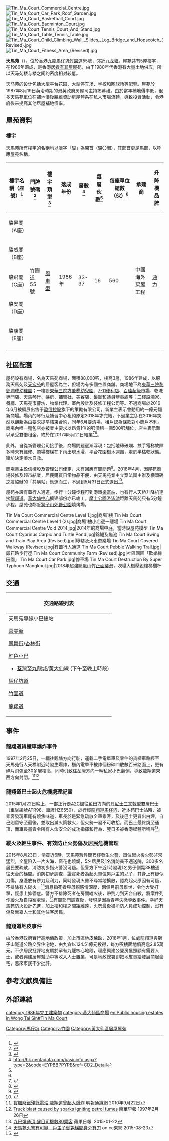 {{HKPublicHousing
| housename = 天馬苑
| authority =
| photo = Tin Ma Court 201403.jpg
| phototitle = 天馬苑
| district = 黃大仙區
| type = 3
| year = 1986年
| blocknumber = 5
| rentalflats = 
| flatsize = 
| household = 2,800
| auth = 
| website =
}}
[[File:Tin_Ma_Court_Commercial_Centre.jpg|thumb]]
[[File:Tin_Ma_Court_Car_Park_Roof_Garden.jpg|thumb]]
[[File:Tin_Ma_Court_Basketball_Court.jpg|thumb]]
[[File:Tin_Ma_Court_Badminton_Court.jpg|thumb]]
[[File:Tin_Ma_Court_Tennis_Court_And_Stand.jpg|thumb]]
[[File:Tin_Ma_Court_Table_Tennis_Table.jpg|thumb]]
[[File:Tin_Ma_Court_Child_Climbing_Wall,_Slides,_Log_Bridge_and_Hopscotch_(Revised).jpg|thumb]]
[[File:Tin_Ma_Court_Fitness_Area_(Revised).jpg|thumb]]

'''天馬苑'''（{{lang-en|'''Tin Ma Court'''}}），位於[[香港|香港]][[九龍|九龍]][[馬仔坑|馬仔坑]][[竹園道|竹園道]]55號，邻近[[九龍塘|九龙塘]]。屋苑共有5座樓宇，在1986年落成，是香港[[居者有其屋|居者有其屋]]屋苑，由于1980年代香港有大量土地供应，所以天马苑楼与楼之间的密度相对较低。

天马苑的设计包括大型平台花园、大型停车场、学校和网球场等配套。屋苑於1987年8月19日英治時期的港英政府房屋司主持揭幕禮。由於當年補地價率低，很多天馬苑單位在補地價後脫離資助房屋體系在私人市場流轉，導致投資活動，令港府後來提高其他居屋補地價率。

== 屋苑資料 ==

=== 樓宇 ===
天馬苑所有樓宇的名稱均以漢字「駿」為開首（駿〇閣），其部首更是[[馬部|馬部]]，以呼應屋苑名稱。
{| class="wikitable" style="text-align: center;"
! 樓宇名稱（座號）<ref>{{Cite web |url=http://www.housingauthority.gov.hk/b5/interactivemap/court/0,,3-347-12_5491,00.html |title=天馬苑 |access-date=2010-05-27 |archive-date=2011-11-17 |archive-url=https://web.archive.org/web/20111117083035/http://www.housingauthority.gov.hk/b5/interactivemap/court/0%2C%2C3-347-12_5491%2C00.html |dead-url=no }}</ref> !! 門牌號碼 <ref>{{Cite web |url=http://hk.centadata.com/Result.aspx?search=%E9%BB%83%E5%A4%A7%E4%BB%99 |title=存档副本 |accessdate=2019-12-04 |archive-date=2019-12-04 |archive-url=https://web.archive.org/web/20191204131612/http://hk.centadata.com/Result.aspx%3Fsearch%3D%25E9%25BB%2583%25E5%25A4%25A7%25E4%25BB%2599 |dead-url=no }}</ref> !! 樓宇類型 <ref>{{Cite web |url=https://www.midland.com.hk/estate/%E5%A4%A9%E9%A6%AC%E8%8B%91-%E9%BB%83%E5%A4%A7%E4%BB%99-%E6%A8%82%E5%AF%8C-E00352 |title=存档副本 |accessdate=2019-12-04 |archive-date=2019-12-04 |archive-url=https://web.archive.org/web/20191204131635/https://www.midland.com.hk/estate/%25E5%25A4%25A9%25E9%25A6%25AC%25E8%258B%2591-%25E9%25BB%2583%25E5%25A4%25A7%25E4%25BB%2599-%25E6%25A8%2582%25E5%25AF%258C-E00352 |dead-url=no }}</ref>!! 落成年份 !! 層數<ref name=":0">http://hk.centadata.com/basicinfo.aspx?type=2&code=EYPBBPPYPE&ref=CD2_Detail</ref>
!每層伙數<ref name=":0" />
!每座單位總數（伙）<ref name=":0" />
!承建商
!升降機品牌
|-
| 駿昇閣（A座）
| rowspan="5" | 竹園道55號
| rowspan="5" |[[風車型大廈|風車型]]
| rowspan="5" | 1986年
| rowspan="5" | 33-37
| rowspan="5" |16
| rowspan="5" |560
| rowspan="5" |中國海外房屋工程
| rowspan="5" |[[通力|通力]]
|-
| 駿威閣（B座）
|-
| 駿飛閣（C座）
|-
| 駿安閣（D座）
|-
| 駿康閣（E座）
|-
|}

==社區配套==
屋苑設有商場，名為天馬苑商場，面積88,000呎，樓高3層，1986年建成，以服務天馬苑及[[天宏苑|天宏苑]]的居屋客為主，但場內有多個空置商舖。商場地下為[http://www.twghltykkg.edu.hk 東華三院黎鄧潤球幼稚園]{{Wayback|url=http://www.twghltykkg.edu.hk/ |date=20200319134458 }}；一樓設[http://www.tungwahcsd.org/tc/our-services/youth-and-family-services/day-nursery-services/FSYNS/introduction 東華三院方肇彞幼兒園]{{Wayback|url=http://www.tungwahcsd.org/tc/our-services/youth-and-family-services/day-nursery-services/FSYNS/introduction |date=20160722141248 }}、[[7-11便利店|7-11便利店]]、[[百佳超級市場|百佳超級市場]]、乾洗專門店、天馬琴行、藥房、補習社、美容店、髮廊和議員辦事處等；二樓設酒家、餐廳、天馬苑市薈坊、物業代理、室內設計及裝修工程公司等。不過商場於2016年6月被領展出售予[[盈信控股|盈信控股]]旗下的策勵有限公司，新業主表示會動用約一億元翻新商場。場內的琴行及補習中心租約原定2018年才完結，不過業主卻在2016年突然以翻新為由要求提早結束合約，同年6月要清場，租戶認為條款對小商戶不利。商場內唯一麵包店亦被業主要求以昂貴1倍的呎價租一個500呎舖位，店主表示難以承受雙倍租金，終於在2017年5月21日結業<ref>{{cite news|author1=呂嘉麗|title=領展出售黃大仙天馬苑商場　小店變相被迫離場　東主：掃走哂夢想|url=https://www.hk01.com/article/82540/|publisher=香港01|date=2017-04-07}}</ref><ref>{{cite news|url=http://hk.apple.nextmedia.com/news/art/20170521/20028085|title=領展出售後　新業主拒溝通   天馬苑逼遷　兩小店今結業|author=|date=2017-05-21|work=要聞港聞|publisher=蘋果日報|accessdate=|author1=|archive-date=2017-05-23|archive-url=https://web.archive.org/web/20170523061858/http://hk.apple.nextmedia.com/news/art/20170521/20028085|dead-url=no}}</ref>。

此外，自從新管理公司接手後，商場問題逐漸浮現：包括地磚破爛、扶手電梯故障多時未有維修、商場樓梯在下雨出現水浸、平台花園樹木凋謝，處於半枯乾狀態。街坊決定澆水自救。

商場業主盈信控股及管理公司佳定，未有回應有關問題<ref>{{cite news|author1=呂嘉麗|title=天馬苑數萬呎花園慘被陰乾？　管理公司「失蹤」　街坊澆水自救|url=https://www.hk01.com/%E7%A4%BE%E5%8D%80/82545/%E5%A4%A9%E9%A6%AC%E8%8B%91%E6%95%B8%E8%90%AC%E5%91%8E%E8%8A%B1%E5%9C%92%E6%85%98%E8%A2%AB%E9%99%B0%E4%B9%BE-%E7%AE%A1%E7%90%86%E5%85%AC%E5%8F%B8-%E5%A4%B1%E8%B9%A4-%E8%A1%97%E5%9D%8A%E6%BE%86%E6%B0%B4%E8%87%AA%E6%95%91|accessdate=2017-04-08|publisher=香港01|date=2017-04-07}}</ref>。2018年4月，因屋苑商場裝修及超市結業，居民購買日常物品不便，由天馬苑業主立案法團主辦及横頭磡之友協辦的「共購站」應運而生，不過到5月31日正式退出<ref>{{cite news |author1=顏寧 |title=【天馬苑自救】日式麵包店離場仍義務上山賣街坊　本月正式退出 |url=https://www.hk01.com/%E7%A4%BE%E5%8D%80%E5%B0%88%E9%A1%8C/193372/%E5%A4%A9%E9%A6%AC%E8%8B%91%E8%87%AA%E6%95%91-%E6%97%A5%E5%BC%8F%E9%BA%B5%E5%8C%85%E5%BA%97%E9%9B%A2%E5%A0%B4%E4%BB%8D%E7%BE%A9%E5%8B%99%E4%B8%8A%E5%B1%B1%E8%B3%A3%E8%A1%97%E5%9D%8A-%E6%9C%AC%E6%9C%88%E6%AD%A3%E5%BC%8F%E9%80%80%E5%87%BA |accessdate=2018-09-04 |publisher=香港01 |date=2018-05-29 |archive-date=2018-09-04 |archive-url=https://web.archive.org/web/20180904225854/https://www.hk01.com/%E7%A4%BE%E5%8D%80%E5%B0%88%E9%A1%8C/193372/%E5%A4%A9%E9%A6%AC%E8%8B%91%E8%87%AA%E6%95%91-%E6%97%A5%E5%BC%8F%E9%BA%B5%E5%8C%85%E5%BA%97%E9%9B%A2%E5%A0%B4%E4%BB%8D%E7%BE%A9%E5%8B%99%E4%B8%8A%E5%B1%B1%E8%B3%A3%E8%A1%97%E5%9D%8A-%E6%9C%AC%E6%9C%88%E6%AD%A3%E5%BC%8F%E9%80%80%E5%87%BA |dead-url=no }}</ref>。

屋苑亦設有蓋行人通道，步行十分鐘步程可到港鐵[[樂富站|樂富站]]，也有行人天桥升降机連接[[龍翔道|龍翔道]]。[[黃大仙中心|黃大仙中心]]擴建部份亦已竣工。[[摩士公園游泳池|摩士公園游泳池]]距離天馬苑只有5分鐘步程。屋苑也鄰近[[獅子山郊野公園|獅子山郊野公園]]燒烤場。

<gallery>
Tin Ma Court Commercial Centre Level 1.jpg|商場1樓
Tin Ma Court Commercial Centre Level 1 (2).jpg|商場1樓小店逐一離場
Tin Ma Court Commercial Centre Void 2014.jpg|2014年的商場中庭，當時設屋苑模型
Tin Ma Court Cyprinus Carpio and Turtle Pond.jpg|錦鯉及龜池
Tin Ma Court Swing and Train Play Area (Revised).jpg|鞦韆及火車遊樂場
Tin Ma Court Covered Walkway (Revised).jpg|有蓋行人通道
Tin Ma Court Pebble Walking Trail.jpg|卵石路步行徑
Tin Ma Court Community Farm (Revised).jpg|社區園圃「歡樂綠田園」
Tin Ma Court Car Park.jpg|停車場
Tin Ma Court Destruction By Super Typhoon Mangkhut.jpg|2018年超強颱風山竹[[颱風山竹對港澳地區之影響#香港|正面襲港]]，吹塌大樹壓毀樓梯欄杆
</gallery>

==交通==
{| class="mw-collapsible mw-collapsed wikitable" style="margin: 0 auto; width: auto;"
! 交通路線列表
|-
|
;天馬苑專線小巴總站
{{九龍專線小巴簡單列表|53M}}

;[[富美街|富美街]]
{{九龍新界巴士簡單列表|2B|2F|3C|7M|75X|84M}}
{{過海隧道巴士簡單列表|103}}
{{大嶼山巴士簡單列表|E22|N29}}
{{九龍專線小巴簡單列表|39M|54|66S}}


;[[鳳舞街|鳳舞街]]/[[杏林街|杏林街]]
{{九龍新界巴士簡單列表|1|7|11K|891}}
{{過海隧道巴士簡單列表|113}}
;[[香港小巴|紅色小巴]]
*[[荃灣|荃灣]]至[[九龍城|九龍城]]/[[黃大仙_(香港地方)|黃大仙]]線 (下午至晚上時段)

;[[馬仔坑道|馬仔坑道]]
{{九龍新界巴士簡單列表|1|2B|7M|11C|11K|211}}
{{過海隧道巴士簡單列表|103}}
{{大嶼山巴士簡單列表|N26}}
{{九龍專線小巴簡單列表|52|66S}}

;[[竹園道|竹園道]]
{{大嶼山巴士簡單列表|N26}}
{{九龍專線小巴簡單列表|72|73}}

;[[龍翔道|龍翔道]]
{{九龍新界巴士簡單列表|2F|3C|38|40|40A|40P|42C|61X|62X|69C|74A|75X|80|80P|84M|89|89B|214|214P|252X|258A|258D|258P|258S|259D|267X|268A|268C|269C|290A|889|891|X42C|N214|N290}}
{{大嶼山巴士簡單列表|A29|E22A|E22C|E22P|E22S|E22X|N29|NA29}}
|}

== 事件 ==
===龍翔道貨櫃車爆炸事件===
1997年2月25日，一輛往觀塘方向行駛，運載二手電單車及零件的貨櫃車路經至天馬苑行人天橋附近時發生爆炸，櫃內電單車被炸個粉碎四散數百米路面上，更有碎片飛彈至30多層樓高，同時引致往荃灣方向一輛私家小巴翻側，導致龍翔道東西方向封閉。<ref>[http://life.mingpao.com/cfm/dailynews3b.cfm?File=20100922/nalga/gak2.txt 貨櫃廢鐵殘餘電油 龍翔道曾起大爆炸] {{Wayback|url=http://life.mingpao.com/cfm/dailynews3b.cfm?File=20100922%2Fnalga%2Fgak2.txt |date=20191030152158 }} 明報通識網 2010年9月22日</ref><ref>[http://www.scmp.com/article/186341/truck-blast-caused-sparks-igniting-petrol-fumes Truck blast caused by sparks igniting petrol fumes] {{Wayback|url=http://www.scmp.com/article/186341/truck-blast-caused-sparks-igniting-petrol-fumes |date=20170112154008 }} 南華早報 1997年2月26日</ref>

===龍翔道巴士起火危機處理紀實===
2015年1月22日晚上，一部正行走[[九龍巴士42C線|42C線]]往藍田方向的[[丹尼士三叉戟|丹尼士三叉戟]]型雙層巴士（車隊編號ATR98，車牌HZ6550），於行經[[龍翔道|龍翔道]][[馬仔坑|馬仔坑]]，近本苑巴士站時，被乘客發現車尾有燒焦味道，車長於是緊急疏散全車乘客，及後巴士更冒出白煙，自己則留守至最後，並取出滅火筒救火，但火勢一發不可收拾，而巴士最終燒至通頂，而車長盡責令所有人命安全的成功指揮和行為，翌日多被香港媒體所稱許<ref>[http://hk.apple.nextmedia.com/news/first/20150123/19012973?top=12h 九巴燒通頂 醒目司機救80乘客] {{Wayback|url=http://hk.apple.nextmedia.com/news/first/20150123/19012973?top=12h |date=20151222092434 }}蘋果日報. 2015-01-22</ref>。

=== 縱火及輕生事件、有效防止火勢傷及居民危機管理 ===
{{Non-free|time=2016-11-26T02:57:49+00:00}} 
2015年8月23日，清晨近6時，天馬苑駿昇閣15樓發生火警，單位起火後火勢非常猛烈，全屋陷入一片火海，窗花也燒爛，5名居民及1名消防員不適送院，300多名居民要疏散，消防初步指火警沒可疑。但警方下午近1時發現1名男子倒斃38樓通往天台的梯間。消防初步調查，證實死者為起火單位男戶主的兒子，其身上有疑似刀傷，身邊放有鎅刀及利刀，同時發現火勢不尋常地擴散，認為起火原因有可疑，不排除有人縱火。<ref>[http://www.on.cc/hk/bkn/cnt/news/20150823/bkn-20150823160120557-0823_00822_001.html 天馬苑火警有可疑　戶主子倒斃梯間身旁有刀] {{Wayback|url=http://www.on.cc/hk/bkn/cnt/news/20150823/bkn-20150823160120557-0823_00822_001.html |date=20150825225850 }} on.cc東網  2015-08-23</ref>消息指死者與母親感情深厚，兩個月前母離世，令他大受打擊，疑患上抑鬱症。警方不排除死者在房間縱火後，帶𠝹刀到天台自殺，將案件列作縱火及自殺案處理，<ref>{{cite news|title=喪母青年縱火後刺腹亡 消防滅火後六小時始發現屍體|url=http://hk.apple.nextmedia.com/news/art/20150824/19267868|date=2015-08-24|agency=蘋果日報|accessdate=2015-08-24|archive-date=2015-08-25|archive-url=https://web.archive.org/web/20150825202708/http://hk.apple.nextmedia.com/news/art/20150824/19267868|dead-url=no}}</ref>有關部門調查後，發現是因為青年失戀導致事件。幸好天馬苑防火設計先進，加上樓和樓之間距離遠，火勢最後被消防人員成功控制，沒有傷及無辜人士和其他住客居民。
===龍翔道地皮事件===
由於香港政府實行高地價政策，加上市區地皮稀缺，2018年1月，位處龍翔道與獅子山隧道公路交界住宅地，由九倉以124.51億元投得，每方呎樓面地價高逾2.85萬元。不少居民批評地皮屬於罕有九龍核心地段，理應興建公營房屋照顧有需要人士，或者興建居屋幫助中等收入人士置業，可是地政總署卻把地皮賣給發展商起豪宅，惹來市民不少批評。

== 參考文獻與備註 ==
{{reflist}}{{noteFoot}}
{{commonscat|Tin Ma Court}}
</div>

== 外部連結 ==

{{黃大仙區居屋屋苑}}
{{DEFAULTSORT: Tin Ma Court}}
[[Category:馬仔坑|Category:馬仔坑]]
[[Category:竹園|Category:竹園]]
[[category:1986年完工建築物|category:1986年完工建築物]]
[[Category:黃大仙區居屋屋苑|Category:黃大仙區居屋屋苑]]
[[category:黃大仙區商場|category:黃大仙區商場]]
[[en:Public_housing_estates_in_Wong_Tai_Sin#Tin_Ma_Court|en:Public housing estates in Wong Tai Sin#Tin Ma Court]]